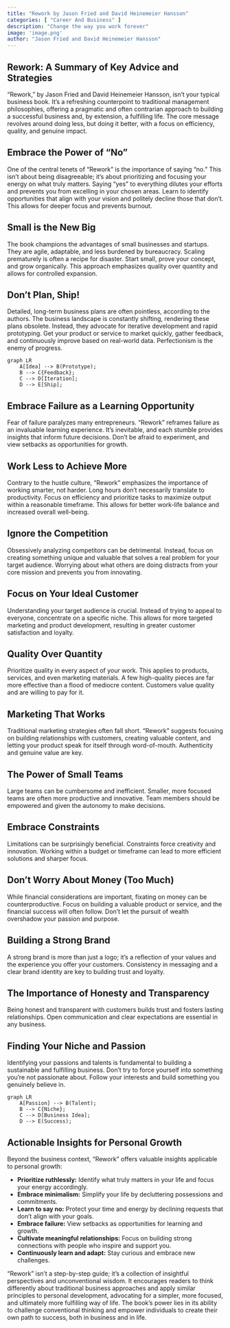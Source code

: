 ```yaml
---
title: "Rework by Jason Fried and David Heinemeier Hansson"
categories: [ "Career And Business" ]
description: "Change the way you work forever"
image: 'image.png'
author: "Jason Fried and David Heinemeier Hansson"
---
```

##  Rework: A Summary of Key Advice and Strategies

"Rework," by Jason Fried and David Heinemeier Hansson, isn't your typical business book. It's a refreshing counterpoint to traditional management philosophies, offering a pragmatic and often contrarian approach to building a successful business and, by extension, a fulfilling life.  The core message revolves around doing less, but doing it better, with a focus on efficiency, quality, and genuine impact.


## Embrace the Power of "No"

One of the central tenets of "Rework" is the importance of saying "no."  This isn't about being disagreeable; it's about prioritizing and focusing your energy on what truly matters.  Saying "yes" to everything dilutes your efforts and prevents you from excelling in your chosen areas.  Learn to identify opportunities that align with your vision and politely decline those that don't.  This allows for deeper focus and prevents burnout.


##  Small is the New Big

The book champions the advantages of small businesses and startups.  They are agile, adaptable, and less burdened by bureaucracy.  Scaling prematurely is often a recipe for disaster.  Start small, prove your concept, and grow organically.  This approach emphasizes quality over quantity and allows for controlled expansion.


##  Don't Plan, Ship!

Detailed, long-term business plans are often pointless, according to the authors.  The business landscape is constantly shifting, rendering these plans obsolete.  Instead, they advocate for iterative development and rapid prototyping.  Get your product or service to market quickly, gather feedback, and continuously improve based on real-world data.  Perfectionism is the enemy of progress.

```mermaid
graph LR
    A[Idea] --> B(Prototype);
    B --> C{Feedback};
    C --> D[Iteration];
    D --> E[Ship];
```

##  Embrace Failure as a Learning Opportunity

Fear of failure paralyzes many entrepreneurs.  "Rework" reframes failure as an invaluable learning experience.  It’s inevitable, and each stumble provides insights that inform future decisions.  Don't be afraid to experiment, and view setbacks as opportunities for growth.


##  Work Less to Achieve More

Contrary to the hustle culture, "Rework" emphasizes the importance of working smarter, not harder.  Long hours don't necessarily translate to productivity.  Focus on efficiency and prioritize tasks to maximize output within a reasonable timeframe.  This allows for better work-life balance and increased overall well-being.

##  Ignore the Competition

Obsessively analyzing competitors can be detrimental.  Instead, focus on creating something unique and valuable that solves a real problem for your target audience.  Worrying about what others are doing distracts from your core mission and prevents you from innovating.


##  Focus on Your Ideal Customer

Understanding your target audience is crucial.  Instead of trying to appeal to everyone, concentrate on a specific niche.  This allows for more targeted marketing and product development, resulting in greater customer satisfaction and loyalty.


##  Quality Over Quantity

Prioritize quality in every aspect of your work.  This applies to products, services, and even marketing materials.  A few high-quality pieces are far more effective than a flood of mediocre content.  Customers value quality and are willing to pay for it.

##  Marketing That Works

Traditional marketing strategies often fall short.  "Rework" suggests focusing on building relationships with customers, creating valuable content, and letting your product speak for itself through word-of-mouth.  Authenticity and genuine value are key.


##  The Power of Small Teams

Large teams can be cumbersome and inefficient.  Smaller, more focused teams are often more productive and innovative.  Team members should be empowered and given the autonomy to make decisions.

##  Embrace Constraints

Limitations can be surprisingly beneficial.  Constraints force creativity and innovation.  Working within a budget or timeframe can lead to more efficient solutions and sharper focus.


##  Don't Worry About Money (Too Much)

While financial considerations are important, fixating on money can be counterproductive.  Focus on building a valuable product or service, and the financial success will often follow.  Don't let the pursuit of wealth overshadow your passion and purpose.


##  Building a Strong Brand

A strong brand is more than just a logo; it's a reflection of your values and the experience you offer your customers.  Consistency in messaging and a clear brand identity are key to building trust and loyalty.


##  The Importance of Honesty and Transparency

Being honest and transparent with customers builds trust and fosters lasting relationships.  Open communication and clear expectations are essential in any business.


##  Finding Your Niche and Passion

Identifying your passions and talents is fundamental to building a sustainable and fulfilling business.  Don't try to force yourself into something you're not passionate about.  Follow your interests and build something you genuinely believe in.

```mermaid
graph LR
    A[Passion] --> B(Talent);
    B --> C{Niche};
    C --> D[Business Idea];
    D --> E(Success);
```


##  Actionable Insights for Personal Growth

Beyond the business context, "Rework" offers valuable insights applicable to personal growth:

* **Prioritize ruthlessly:** Identify what truly matters in your life and focus your energy accordingly.
* **Embrace minimalism:** Simplify your life by decluttering possessions and commitments.
* **Learn to say no:** Protect your time and energy by declining requests that don't align with your goals.
* **Embrace failure:** View setbacks as opportunities for learning and growth.
* **Cultivate meaningful relationships:** Focus on building strong connections with people who inspire and support you.
* **Continuously learn and adapt:** Stay curious and embrace new challenges.


"Rework" isn't a step-by-step guide; it's a collection of insightful perspectives and unconventional wisdom. It encourages readers to think differently about traditional business approaches and apply similar principles to personal development, advocating for a simpler, more focused, and ultimately more fulfilling way of life. The book's power lies in its ability to challenge conventional thinking and empower individuals to create their own path to success, both in business and in life.

